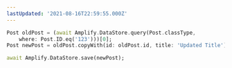 ```yaml
---
lastUpdated: '2021-08-16T22:59:55.000Z'
---
```

```dart
Post oldPost = (await Amplify.DataStore.query(Post.classType,
    where: Post.ID.eq('123')))[0];
Post newPost = oldPost.copyWith(id: oldPost.id, title: 'Updated Title');

await Amplify.DataStore.save(newPost);
```
